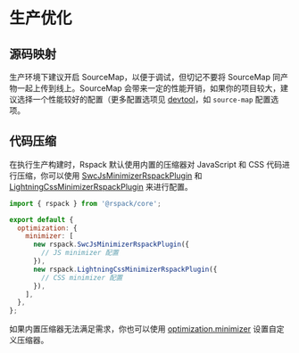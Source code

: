 # 生产优化

## 源码映射

生产环境下建议开启 SourceMap，以便于调试，但切记不要将 SourceMap 同产物一起上传到线上。SourceMap 会带来一定的性能开销，如果你的项目较大，建议选择一个性能较好的配置（更多配置选项见 [devtool](config/devtool)，如 `source-map` 配置选项。

## 代码压缩

在执行生产构建时，Rspack 默认使用内置的压缩器对 JavaScript 和 CSS 代码进行压缩，你可以使用 [SwcJsMinimizerRspackPlugin](/plugins/rspack/swc-js-minimizer-rspack-plugin) 和 [LightningCssMinimizerRspackPlugin](/plugins/rspack/lightning-css-minimizer-rspack-plugin) 来进行配置。

```js title="rspack.config.mjs"
import { rspack } from '@rspack/core';

export default {
  optimization: {
    minimizer: [
      new rspack.SwcJsMinimizerRspackPlugin({
        // JS minimizer 配置
      }),
      new rspack.LightningCssMinimizerRspackPlugin({
        // CSS minimizer 配置
      }),
    ],
  },
};
```

如果内置压缩器无法满足需求，你也可以使用 [optimization.minimizer](/config/optimization#optimizationminimizer) 设置自定义压缩器。
